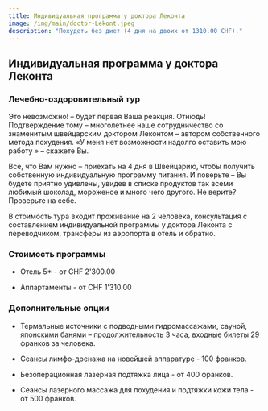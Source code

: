 ```yaml
---
title: Индивидуальная программа y доктора Леконта
image: /img/main/doctor-Lekont.jpeg
description: "Похудеть без диет (4 дня на двоих от 1310.00 CHF)."
---
```


## Индивидуальная программа y доктора Леконта

### Лечебно-оздоровительный тур

Это невозможно! – будет первая Ваша реакция. Отнюдь! Подтверждение тому – многолетнее наше сотрудничество со знаменитым швейцарским доктором Леконтом – автором собственного метода похудения. «У меня нет возможности надолго оставить мою работу » – скажете Вы.

Все, что Вам нужно – приехать на 4 дня в Швейцарию, чтобы получить собственную индивидуальную программу питания. И поверьте – Вы будете приятно удивлены, увидев в списке продуктов так всеми любимый шоколад, мороженое и много чего другого. Не верите? Проверьте на себе.

В стоимость тура входит проживание на 2 человека, консультация с составлением индивидуальной программы у доктора Леконта с переводчиком, трансферы из аэропорта в отель и обратно.

### Стоимость программы

- Отель 5\* - от CHF 2'300.00

- Аппартаменты - от CHF 1'310.00

### Дополнительные опции

- Термальные источники с подводными гидромассажами, сауной, японскими банями – продолжительность 3 часа, входные билеты 29 франков за человека.

- Сеансы лимфо-дренажа на новейшей аппаратуре - 100 франков.

- Безоперационная лазерная подтяжка лица - от 400 франков.

- Сеансы лазерного массажа для похудения и подтяжки кожи тела - от 500 франков.
